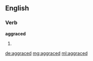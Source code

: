 ==English==

===Verb===
'''aggraced'''

# {{en-past of|aggrace}}

[[de:aggraced]]
[[mg:aggraced]]
[[ml:aggraced]]